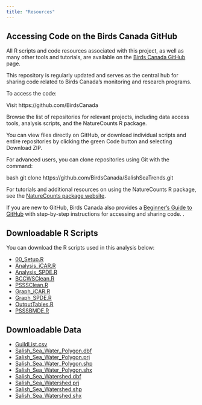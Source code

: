 ```yaml
---
title: "Resources"
---
```


## Accessing Code on the Birds Canada GitHub {#9.9BirdsCan}

All R scripts and code resources associated with this project, as well as many other tools and tutorials, are available on the [Birds Canada GitHub](https://github.com/BirdsCanada) page.

This repository is regularly updated and serves as the central hub for sharing code related to Birds Canada’s monitoring and research programs.

To access the code:

Visit https://github.com/BirdsCanada

Browse the list of repositories for relevant projects, including data access tools, analysis scripts, and the NatureCounts R package.

You can view files directly on GitHub, or download individual scripts and entire repositories by clicking the green Code button and selecting Download ZIP.

For advanced users, you can clone repositories using Git with the command:

bash git clone https://github.com/BirdsCanada/SalishSeaTrends.git

For tutorials and additional resources on using the NatureCounts R package, see the [NatureCounts package website](https://birdscanada.github.io/naturecounts/articles/index.html).

If you are new to GitHub, Birds Canada also provides a [Beginner’s Guide to GitHub](https://birdscanada.github.io/BirdsCanada_GitHubGuide/) with step-by-step instructions for accessing and sharing code. .

## Downloadable R Scripts {#9.91BirdsCan}

You can download the R scripts used in this analysis below:

-   [00_Setup.R](Scripts/00_Setup.R)
-   [Analysis_iCAR.R](Scripts/Analysis_iCAR.R)
-   [Analysis_SPDE.R](Scripts/Analysis_SPDE.R)
-   [BCCWSClean.R](Scripts/BCCWSClean.R)
-   [PSSSClean.R](Scripts/PSSSClean.R)
-   [Graph_iCAR.R](Scripts/Graph_iCAR.R)
-   [Graph_SPDE.R](Scripts/Graph_SPDE.R)
-   [OutputTables.R](Scripts/OutputTables.R)
-   [PSSSBMDE.R](Scripts/PSSSBMDE.R)

## Downloadable Data {#9.92BirdsCan}

-   [GuildList.csv](Data/GuildList.csv)
-   [Salish_Sea_Water_Polygon.dbf](Data/Spatial/Salish_Sea_Water_Polygon.dbf)
-   [Salish_Sea_Water_Polygon.prj](Data/Spatial/Salish_Sea_Water_Polygon.prj)
-   [Salish_Sea_Water_Polygon.shp](Data/Spatial/Salish_Sea_Water_Polygon.shp)
-   [Salish_Sea_Water_Polygon.shx](Data/Spatial/Salish_Sea_Water_Polygon.shx)
-   [Salish_Sea_Watershed.dbf](Data/Spatial/Salish_Sea_Watershed.dbf)
-   [Salish_Sea_Watershed.prj](Data/Spatial/Salish_Sea_Watershed.prj)
-   [Salish_Sea_Watershed.shp](Data/Spatial/Salish_Sea_Watershed.shp)
-   [Salish_Sea_Watershed.shx](Data/Spatial/Salish_Sea_Watershed.shx)
